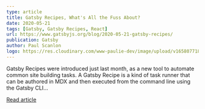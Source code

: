 ```yaml
---
type: article
title: Gatsby Recipes, What's All the Fuss About?
date: 2020-05-21
tags: [Gatsby, Gatsby Recipes, React]
url: https://www.gatsbyjs.org/blog/2020-05-21-gatsby-recipes/
publication: Gatsby
author: Paul Scanlon
logo: https://res.cloudinary.com/www-paulie-dev/image/upload/v1658077182/paulie.dev/Logos/gatsby-logo_dgbkjm.png
---
```


Gatsby Recipes were introduced just last month, as a new tool to automate common site building tasks. A Gatsby Recipe is
a kind of task runner that can be authored in MDX and then executed from the command line using the Gatsby CLI...

[Read article](https://www.gatsbyjs.org/blog/2020-05-21-gatsby-recipes)
